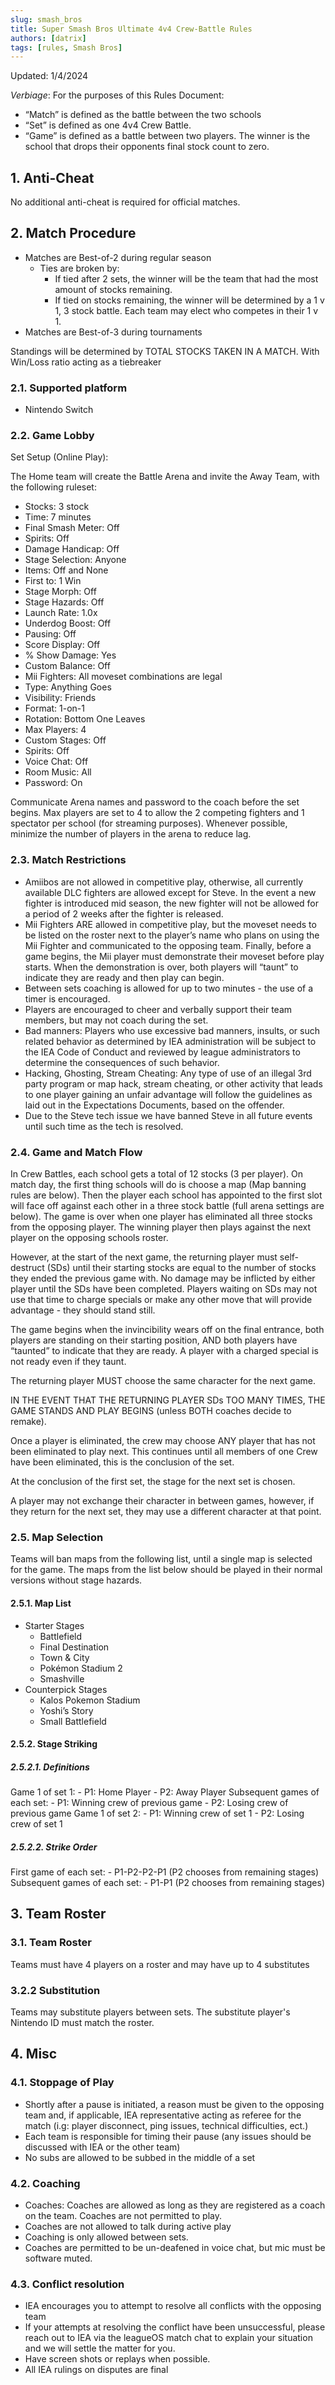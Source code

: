 ```yaml
---
slug: smash_bros
title: Super Smash Bros Ultimate 4v4 Crew-Battle Rules
authors: [datrix]
tags: [rules, Smash Bros]
---
```


Updated: 1/4/2024

*Verbiage*: For the purposes of this Rules Document:

- “Match” is defined as the battle between the two schools
- “Set” is defined as one 4v4 Crew Battle.
- “Game” is defined as a battle between two players. The winner is the school that drops their opponents final stock count to zero.

## 1. Anti-Cheat

No additional anti-cheat is required for official matches.

## 2. Match Procedure

- Matches are Best-of-2 during regular season
  - Ties are broken by:
    - If tied after 2 sets, the winner will be the team that had the most amount of stocks remaining.
    - If tied on stocks remaining, the winner will be determined by a 1 v 1, 3 stock battle. Each team may elect who competes in their 1 v 1.
- Matches are Best-of-3 during tournaments

Standings will be determined by TOTAL STOCKS TAKEN IN A MATCH. With Win/Loss ratio acting as a tiebreaker

### 2.1. Supported platform

- Nintendo Switch

### 2.2. Game Lobby

Set Setup (Online Play):

The Home team will create the Battle Arena and invite the Away Team, with the following ruleset:

- Stocks: 3 stock
- Time: 7 minutes
- Final Smash Meter: Off
- Spirits: Off
- Damage Handicap: Off
- Stage Selection: Anyone
- Items: Off and None
- First to: 1 Win
- Stage Morph: Off
- Stage Hazards: Off
- Launch Rate: 1.0x
- Underdog Boost: Off
- Pausing: Off
- Score Display: Off
- % Show Damage: Yes
- Custom Balance: Off
- Mii Fighters: All moveset combinations are legal
- Type: Anything Goes
- Visibility: Friends
- Format: 1-on-1
- Rotation: Bottom One Leaves
- Max Players: 4
- Custom Stages: Off
- Spirits: Off
- Voice Chat: Off
- Room Music: All
- Password: On

Communicate Arena names and password to the coach before the set begins. Max players are set to 4 to allow the 2 competing fighters and 1 spectator per school (for streaming purposes). Whenever possible, minimize the number of players in the arena to reduce lag.

### 2.3. Match Restrictions

- Amiibos are not allowed in competitive play, otherwise, all currently available DLC fighters are allowed except for Steve. In the event a new fighter is introduced mid season, the new fighter will not be allowed for a period of 2 weeks after the fighter is released.
- Mii Fighters ARE allowed in competitive play, but the moveset needs to be listed on the roster next to the player’s name who plans on using the Mii Fighter and communicated to the opposing team. Finally, before a game begins, the Mii player must demonstrate their moveset before play starts. When the demonstration is over, both players will “taunt” to indicate they are ready and then play can begin.
- Between sets coaching is allowed for up to two minutes - the use of a timer is encouraged.
- Players are encouraged to cheer and verbally support their team members, but may not coach during the set.
- Bad manners: Players who use excessive bad manners, insults, or such related behavior as determined by IEA administration will be subject to the IEA Code of Conduct and reviewed by league administrators to determine the consequences of such behavior.
- Hacking, Ghosting, Stream Cheating: Any type of use of an illegal 3rd party program or map hack, stream cheating, or other activity that leads to one player gaining an unfair advantage will follow the guidelines as laid out in the Expectations Documents, based on the offender.
- Due to the Steve tech issue we have banned Steve in all future events until such time as the tech is resolved.

### 2.4. Game and Match Flow

In Crew Battles, each school gets a total of 12 stocks (3 per player). On match day, the first thing schools will do is choose a map (Map banning rules are below). Then the player each school has appointed to the first slot will face off against each other in a three stock battle (full arena settings are below). The game is over when one player has eliminated all three stocks from the opposing player. The winning player then plays against the next player on the opposing schools roster.

However, at the start of the next game, the returning player must self-destruct (SDs) until their starting stocks are equal to the number of stocks they ended the previous game with. No damage may be inflicted by either player until the SDs have been completed. Players waiting on SDs may not use that time to charge specials or make any other move that will provide advantage - they should stand still.

The game begins when the invincibility wears off on the final entrance, both players are standing on their starting position, AND both players have “taunted” to indicate that they are ready. A player with a charged special is not ready even if they taunt.

The returning player MUST choose the same character for the next game.

IN THE EVENT THAT THE RETURNING PLAYER SDs TOO MANY TIMES, THE GAME STANDS AND PLAY BEGINS (unless BOTH coaches decide to remake).

Once a player is eliminated, the crew may choose ANY player that has not been eliminated to play next. This continues until all members of one Crew have been eliminated, this is the conclusion of the set.

At the conclusion of the first set, the stage for the next set is chosen.

A player may not exchange their character in between games, however, if they return for the next set, they may use a different character at that point.

### 2.5. Map Selection

Teams will ban maps from the following list, until a single map is selected for the game. The maps from the list below should be played in their normal versions without stage hazards.

#### 2.5.1. Map List

- Starter Stages
  - Battlefield
  - Final Destination
  - Town & City
  - Pokémon Stadium 2
  - Smashville
- Counterpick Stages
  - Kalos Pokemon Stadium
  - Yoshi’s Story
  - Small Battlefield

#### 2.5.2. Stage Striking

##### 2.5.2.1. Definitions

Game 1 of set 1:
    - P1: Home Player
    - P2: Away Player
Subsequent games of each set:
    - P1: Winning crew of previous game
    - P2: Losing crew of previous game
Game 1 of set 2:
    - P1: Winning crew of set 1
    - P2: Losing crew of set 1

##### 2.5.2.2. Strike Order

First game of each set:
    - P1-P2-P2-P1 (P2 chooses from remaining stages)
Subsequent games of each set:
    - P1-P1 (P2 chooses from remaining stages)

## 3. Team Roster

### 3.1. Team Roster

Teams must have 4 players on a roster and may have up to 4 substitutes

### 3.2.2 Substitution

Teams may substitute players between sets. The substitute player's Nintendo ID must match the roster.

## 4. Misc

### 4.1. Stoppage of Play

- Shortly after a pause is initiated, a reason must be given to the opposing team and, if applicable, IEA representative acting as referee for the match (i.g: player disconnect, ping issues, technical difficulties, ect.)
- Each team is responsible for timing their pause (any issues should be discussed with IEA or the other team)
- No subs are allowed to be subbed in the middle of a set

### 4.2. Coaching

- Coaches: Coaches are allowed as long as they are registered as a coach on the team. Coaches are not permitted to play.
- Coaches are not allowed to talk during active play
- Coaching is only allowed between sets.
- Coaches are permitted to be un-deafened in voice chat, but mic must be software muted.

### 4.3. Conflict resolution

- IEA encourages you to attempt to resolve all conflicts with the opposing team
- If your attempts at resolving the conflict have been unsuccessful, please reach out to IEA via the leagueOS match chat to explain your situation and we will settle the matter for you.
- Have screen shots or replays when possible.
- All IEA rulings on disputes are final
